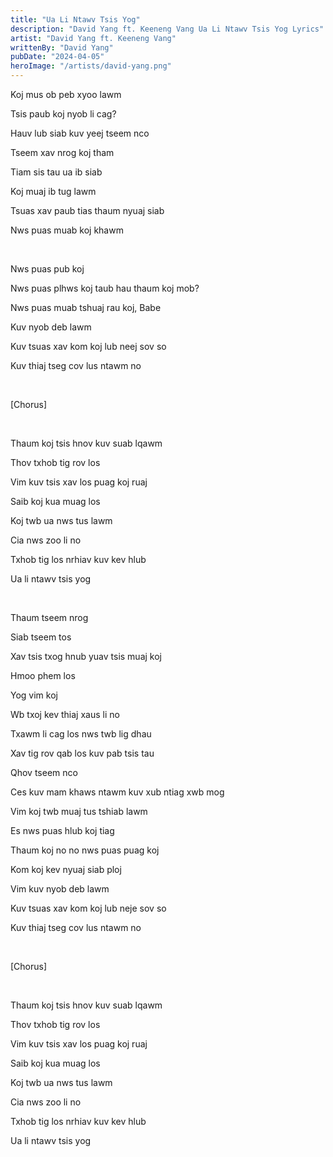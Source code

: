 ```yaml
---
title: "Ua Li Ntawv Tsis Yog"
description: "David Yang ft. Keeneng Vang Ua Li Ntawv Tsis Yog Lyrics"
artist: "David Yang ft. Keeneng Vang"
writtenBy: "David Yang"
pubDate: "2024-04-05"
heroImage: "/artists/david-yang.png"
---
```


Koj mus ob peb xyoo lawm

Tsis paub koj nyob li cag?

Hauv lub siab kuv yeej tseem nco

Tseem xav nrog koj tham

Tiam sis tau ua ib siab

Koj muaj ib tug lawm

Tsuas xav paub tias thaum nyuaj siab

Nws puas muab koj khawm

<br />

Nws puas pub koj

Nws puas plhws koj taub hau thaum koj mob?

Nws puas muab tshuaj rau koj, Babe

Kuv nyob deb lawm

Kuv tsuas xav kom koj lub neej sov so

Kuv thiaj tseg cov lus ntawm no

<br />

[Chorus]

<br />

Thaum koj tsis hnov kuv suab lqawm

Thov txhob tig rov los

Vim kuv tsis xav los puag koj ruaj

Saib koj kua muag los

Koj twb ua nws tus lawm

Cia nws zoo li no

Txhob tig los nrhiav kuv kev hlub

Ua li ntawv tsis yog

<br />

Thaum tseem nrog

Siab tseem tos

Xav tsis txog hnub yuav tsis muaj koj

Hmoo phem los

Yog vim koj

Wb txoj kev thiaj xaus li no

Txawm li cag los nws twb lig dhau

Xav tig rov qab los kuv pab tsis tau

Qhov tseem nco

Ces kuv mam khaws ntawm kuv xub ntiag xwb mog

Vim koj twb muaj tus tshiab lawm

Es nws puas hlub koj tiag

Thaum koj no no nws puas puag koj

Kom koj kev nyuaj siab ploj

Vim kuv nyob deb lawm

Kuv tsuas xav kom koj lub neje sov so

Kuv thiaj tseg cov lus ntawm no

<br />

[Chorus]

<br />

Thaum koj tsis hnov kuv suab lqawm

Thov txhob tig rov los

Vim kuv tsis xav los puag koj ruaj

Saib koj kua muag los

Koj twb ua nws tus lawm

Cia nws zoo li no

Txhob tig los nrhiav kuv kev hlub

Ua li ntawv tsis yog
